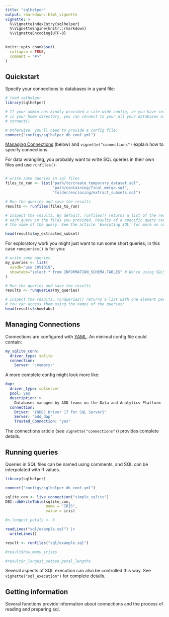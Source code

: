 ```yaml
---
title: "sqlhelper"
output: rmarkdown::html_vignette
vignette: >
  %\VignetteIndexEntry{sqlhelper}
  %\VignetteEngine{knitr::rmarkdown}
  %\VignetteEncoding{UTF-8}
---
```


```r
knitr::opts_chunk$set(
  collapse = TRUE,
  comment = "#>"
)
```

## Quickstart

Specify your connections to databases in a yaml file:

```r
# load sqlhelper
library(sqlhelper)

# If your admin has kindly provided a site-wide config, or you have set one up 
# in your home directory, you can connect to your all your databases with:
# connect()

# Otherwise, you'll need to provide a config file:
connect("configs/sqlhelper_db_conf.yml")
```

[Managing Connections] (below) and `vignette("connections")` explain how to specify connections.

For data wrangling, you probably want to write SQL queries in their own files and use `runfiles()`:

```R

# write some queries in sql files
files_to_run <- list("path/to/create_temporary_dataset.sql",
                     "path/containing/final_merge.sql",
                     "folder/enclosing/extract_subsets.sql")

# Run the queries and save the results
results <- runfiles(files_to_run)

# Inspect the results. By default, runfiles() returns a list of the results of 
# each query in the files you provided. Results of a specific query can be accessed by the
# the name of the query. See the article 'Executing SQL' for more on named queries.

head(results$my_extracted_subset)
```

For exploratory work you might just want to run some short queries; in this case `runqueries()` is for you:

```R
# write some queries
my_queries <- list(
  usedb="use COVID19", 
  showtabs="select * from INFORMATION_SCHEMA.TABLES" # We're using SQLServer
)

# Run the queries and save the results
results <- runqueries(my_queries)

# Inspect the results. runqueries() returns a list with one element per query.
# You can access them using the names of the queries:
head(results$showtabs)
``````

## Managing Connections

Connections are configured with [YAML](https://yaml.org/). An minimal config file could contain:

```yaml
my_sqlite_conn:
  driver_type: sqlite
  connection:
    Server: ":memory:"
```

A more complete config might look more like:

```yaml
dap:
  driver_type: sqlserver
  pool: yes
  description: >
    Databases managed by ADD teams on the Data and Analytics Platform
  connection:
    Driver: "{ODBC Driver 17 for SQL Server}"
    Server: "add_dap"
    Trusted_Connection: "yes"
```

The connections article (see `vignette("connections")`) provides complete details.

## Running queries

Queries in SQL files can be named using comments, and SQL can be interpolated with R values.

```r
library(sqlhelper)

connect("configs/sqlhelper_db_conf.yml")

sqlite_con <- live_connection("simple_sqlite")
DBI::dbWriteTable(sqlite_con,
                  name = "IRIS", 
                  value = iris)

#n_longest_petals <- 6

readLines("sql/example.sql") |>
  writeLines()

result <- runfiles("sql/example.sql")

#result$how_many_irises

#result$n_longest_setosa_petal_lengths
```

Several aspects of SQL execution can also be controlled this way. See `vignette("sql_execution")` for complete details.

## Getting information
Several functions provide information about connections and the process of reading and preparing sql.
